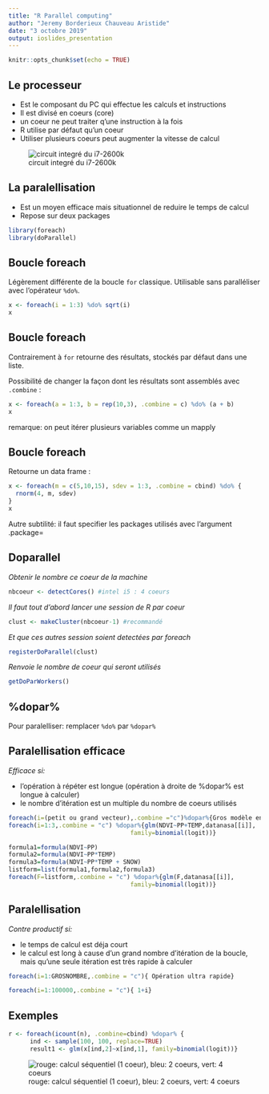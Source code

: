 ```yaml
---
title: "R Parallel computing"
author: "Jeremy Borderieux Chauveau Aristide"
date: "3 octobre 2019"
output: ioslides_presentation
---
```


```r
knitr::opts_chunk$set(echo = TRUE)
```

## Le processeur
- Est le composant du PC qui effectue les calculs et instructions 
- Il est divisé en coeurs (core)
- un coeur ne peut traiter q'une instruction à la fois
- R utilise par défaut qu'un coeur
- Utiliser plusieurs coeurs peut augmenter la vitesse de calcul

![circuit integré du i7-2600k](/R Parallel-figure/intelcore.png)


## La paralellisation
- Est un moyen efficace mais situationnel de reduire le temps de calcul
- Repose sur deux packages
```r
library(foreach)
library(doParallel)
```


## Boucle foreach
Légèrement différente de la boucle `for` classique. Utilisable sans paralléliser avec l'opérateur `%do%`.
```r
x <- foreach(i = 1:3) %do% sqrt(i)
x
```

## Boucle foreach
Contrairement à `for` retourne des résultats, stockés par défaut dans une liste.

Possibilité de changer la façon dont les résultats sont assemblés avec `.combine` : 
```r
x <- foreach(a = 1:3, b = rep(10,3), .combine = c) %do% (a + b)
x
```

remarque: on peut itérer plusieurs variables comme un mapply

## Boucle foreach
Retourne un data frame : 
```r
x <- foreach(m = c(5,10,15), sdev = 1:3, .combine = cbind) %do% {
  rnorm(4, m, sdev)  
}
x
```

Autre subtilité: il faut specifier les packages utilisés avec l'argument .package=




## Doparallel
*Obtenir le nombre ce coeur de la machine* 
```r
nbcoeur <- detectCores() #intel i5 : 4 coeurs
```

*Il faut tout d'abord lancer une session de R par coeur*
```r
clust <- makeCluster(nbcoeur-1) #recommandé
```
*Et que ces autres session soient detectées par foreach*
```r
registerDoParallel(clust)
```

*Renvoie le nombre de coeur qui seront utilisés*
```r
getDoParWorkers()
```



## %dopar%

Pour paralelliser: remplacer `%do%` par `%dopar%` 

## Paralellisation efficace
*Efficace si: *

- l'opération à répéter est longue (opération à droite de %dopar% est longue à calculer)
- le nombre d'itération est un multiple du nombre de coeurs utilisés
```r
foreach(i=(petit ou grand vecteur),.combine ="c")%dopar%{Gros modèle enervé}
foreach(i=1:3,.combine = "c") %dopar%{glm(NDVI~PP+TEMP,datanasa[[i]],
                                  family=binomial(logit))}
```
```r
formula1=formula(NDVI~PP)
formula2=formula(NDVI~PP*TEMP)
formula3=formula(NDVI~PP*TEMP + SNOW)
listform=list(formula1,formula2,formula3)
foreach(F=listform,.combine = "c") %dopar%{glm(F,datanasa[[i]],
                                  family=binomial(logit))}
```


## Paralellisation 

*Contre productif si:*

- le temps de calcul est déja court
- le calcul est long à cause d'un grand nombre d'itération de la boucle, mais qu'une seule itération est très rapide à calculer
```r
foreach(i=1:GROSNOMBRE,.combine = "c"){ Opération ultra rapide}

foreach(i=1:100000,.combine = "c"){ 1+i}
```

## Exemples

```r
r <- foreach(icount(n), .combine=cbind) %dopar% {
      ind <- sample(100, 100, replace=TRUE)
      result1 <- glm(x[ind,2]~x[ind,1], family=binomial(logit))}
```
![rouge: calcul séquentiel (1 coeur), bleu: 2 coeurs, vert: 4 coeurs](R Parallel-figure/Plotpara1.PNG)


